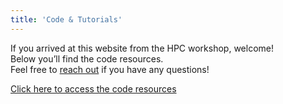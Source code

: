 ```yaml
---
title: 'Code & Tutorials'
---
```

If you arrived at this website from the HPC workshop, welcome!  
Below you’ll find the code resources.  
Feel free to [reach out](mailto:rw41@illinois.edu) if you have any questions!

[Click here to access the code resources](https://docs.google.com/document/d/1Ap-_W-gLcIdmwE7s84pudsBpaqAAyq3CyK_L0_7n4Z8/edit?tab=t.0)


